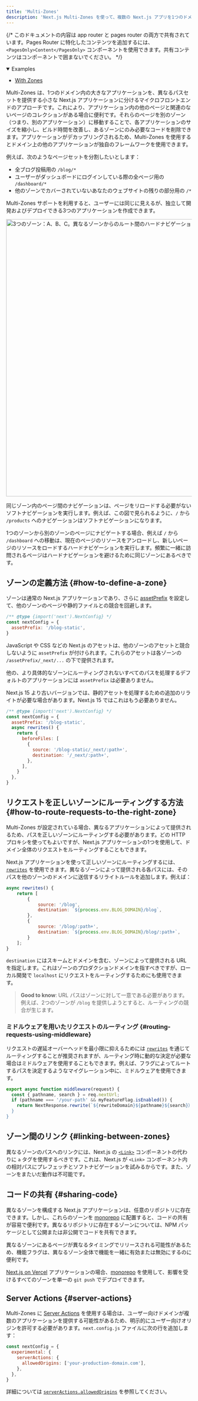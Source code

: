 ```yaml
---
title: 'Multi-Zones'
description: 'Next.js Multi-Zones を使って、複数の Next.js アプリを1つのドメインでデプロイし、マイクロフロントエンドを構築する方法を学びましょう。'
---
```


{/* このドキュメントの内容は app router と pages router の両方で共有されています。Pages Router に特化したコンテンツを追加するには、`<PagesOnly>Content</PagesOnly>` コンポーネントを使用できます。共有コンテンツはコンポーネントで囲まないでください。 */}

<details open>
  <summary>Examples</summary>

- [With Zones](https://github.com/vercel/next.js/tree/canary/examples/with-zones)

</details>

Multi-Zones は、1つのドメイン内の大きなアプリケーションを、異なるパスセットを提供する小さな Next.js アプリケーションに分けるマイクロフロントエンドのアプローチです。これにより、アプリケーション内の他のページと関連のないページのコレクションがある場合に便利です。それらのページを別のゾーン（つまり、別のアプリケーション）に移動することで、各アプリケーションのサイズを縮小し、ビルド時間を改善し、あるゾーンにのみ必要なコードを削除できます。アプリケーションがデカップリングされるため、Multi-Zones を使用するとドメイン上の他のアプリケーションが独自のフレームワークを使用できます。

例えば、次のようなページセットを分割したいとします：

- 全ブログ投稿用の `/blog/*`
- ユーザーがダッシュボードにログインしている際の全ページ用の `/dashboard/*`
- 他のゾーンでカバーされていないあなたのウェブサイトの残りの部分用の `/*`

Multi-Zones サポートを利用すると、ユーザーには同じに見えるが、独立して開発およびデプロイできる3つのアプリケーションを作成できます。

<Image
  alt="3つのゾーン：A、B、C。異なるゾーンからのルート間のハードナビゲーションと、同じゾーン内のルート間のソフトナビゲーションを示しています。"
  srcLight="/docs/light/multi-zones.png"
  srcDark="/docs/dark/multi-zones.png"
  width="1600"
  height="750"
/>

同じゾーン内のページ間のナビゲーションは、ページをリロードする必要がないソフトナビゲーションを実行します。例えば、この図で見られるように、`/` から `/products` へのナビゲーションはソフトナビゲーションになります。

1つのゾーンから別のゾーンのページにナビゲートする場合、例えば `/` から `/dashboard` への移動は、現在のページのリソースをアンロードし、新しいページのリソースをロードするハードナビゲーションを実行します。頻繁に一緒に訪問されるページはハードナビゲーションを避けるために同じゾーンにあるべきです。

## ゾーンの定義方法 {#how-to-define-a-zone}

ゾーンは通常の Next.js アプリケーションであり、さらに [assetPrefix](/docs/app/api-reference/next-config-js/assetPrefix) を設定して、他のゾーンのページや静的ファイルとの競合を回避します。

```js title="next.config.js"
/** @type {import('next').NextConfig} */
const nextConfig = {
  assetPrefix: '/blog-static',
}
```

JavaScript や CSS などの Next.js のアセットは、他のゾーンのアセットと競合しないように `assetPrefix` が付けられます。これらのアセットは各ゾーンの `/assetPrefix/_next/...` の下で提供されます。

他の、より具体的なゾーンにルーティングされないすべてのパスを処理するデフォルトのアプリケーションには `assetPrefix` は必要ありません。

Next.js 15 より古いバージョンでは、静的アセットを処理するための追加のリライトが必要な場合があります。Next.js 15 ではこれはもう必要ありません。

```js title="next.config.js"
/** @type {import('next').NextConfig} */
const nextConfig = {
  assetPrefix: '/blog-static',
  async rewrites() {
    return {
      beforeFiles: [
        {
          source: '/blog-static/_next/:path+',
          destination: '/_next/:path+',
        },
      ],
    }
  },
}
```

## リクエストを正しいゾーンにルーティングする方法 {#how-to-route-requests-to-the-right-zone}

Multi-Zones が設定されている場合、異なるアプリケーションによって提供されるため、パスを正しいゾーンにルーティングする必要があります。どの HTTP プロキシを使ってもよいですが、Next.js アプリケーションの1つを使用して、ドメイン全体のリクエストをルーティングすることもできます。

Next.js アプリケーションを使って正しいゾーンにルーティングするには、[`rewrites`](/docs/app/api-reference/next-config-js/rewrites) を使用できます。異なるゾーンによって提供される各パスには、そのパスを他のゾーンのドメインに送信するリライトルールを追加します。例えば：

```js title="next.config.js"
async rewrites() {
    return [
        {
            source: '/blog',
            destination: `${process.env.BLOG_DOMAIN}/blog`,
        },
        {
            source: '/blog/:path+',
            destination: `${process.env.BLOG_DOMAIN}/blog/:path+`,
        }
    ];
}
```

`destination` にはスキームとドメインを含む、ゾーンによって提供される URL を指定します。これはゾーンのプロダクションドメインを指すべきですが、ローカル開発で `localhost` にリクエストをルーティングするためにも使用できます。

> **Good to know**: URL パスはゾーンに対して一意である必要があります。例えば、2つのゾーンが `/blog` を提供しようとすると、ルーティングの競合が生じます。

### ミドルウェアを用いたリクエストのルーティング {#routing-requests-using-middleware}

リクエストの遅延オーバーヘッドを最小限に抑えるためには [`rewrites`](/docs/app/api-reference/next-config-js/rewrites) を通じてルーティングすることが推奨されますが、ルーティング時に動的な決定が必要な場合はミドルウェアを使用することもできます。例えば、フラグによってルートするパスを決定するようなマイグレーション中に、ミドルウェアを使用できます。

```js title="middleware.js"
export async function middleware(request) {
  const { pathname, search } = req.nextUrl;
  if (pathname === '/your-path' && myFeatureFlag.isEnabled()) {
    return NextResponse.rewrite(`${rewriteDomain}${pathname}${search}）;
  }
}
```

## ゾーン間のリンク {#linking-between-zones}

異なるゾーンのパスへのリンクには、Next.js の [`<Link>`](https://nextjs.org/docs/canary/pages/api-reference/components/link) コンポーネントの代わりに `a` タグを使用するべきです。これは、Next.js が `<Link>` コンポーネント内の相対パスにプレフェッチとソフトナビゲーションを試みるからです。また、ゾーンをまたいだ動作は不可能です。

## コードの共有 {#sharing-code}

異なるゾーンを構成する Next.js アプリケーションは、任意のリポジトリに存在できます。しかし、これらのゾーンを [monorepo](https://ja.wikipedia.org/wiki/Monorepo) に配置すると、コードの共有が容易で便利です。異なるリポジトリに存在するゾーンについては、NPM パッケージとして公開または非公開でコードを共有できます。

異なるゾーンにあるページが異なるタイミングでリリースされる可能性があるため、機能フラグは、異なるゾーン全体で機能を一緒に有効または無効にするのに便利です。

[Next.js on Vercel](https://vercel.com?utm_source=next-site&utm_medium=docs&utm_campaign=next-website) アプリケーションの場合、[monorepo](https://vercel.com/blog/monorepos-are-changing-how-teams-build-software?utm_source=next-site&utm_medium=docs&utm_campaign=next-website) を使用して、影響を受けるすべてのゾーンを単一の `git push` でデプロイできます。

<AppOnly>

## Server Actions {#server-actions}

Multi-Zones に [Server Actions](/docs/app/building-your-application/data-fetching/server-actions-and-mutations) を使用する場合は、ユーザー向けドメインが複数のアプリケーションを提供する可能性があるため、明示的にユーザー向けオリジンを許可する必要があります。`next.config.js` ファイルに次の行を追加します：

```js title="next.config.js"
const nextConfig = {
  experimental: {
    serverActions: {
      allowedOrigins: ['your-production-domain.com'],
    },
  },
}
```

詳細については [`serverActions.allowedOrigins`](/docs/app/api-reference/next-config-js/serverActions#allowedorigins) を参照してください。

</AppOnly>
